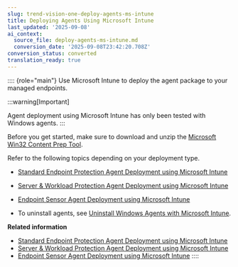 ```yaml
---
slug: trend-vision-one-deploy-agents-ms-intune
title: Deploying Agents Using Microsoft Intune
last_updated: '2025-09-08'
ai_context:
  source_file: deploy-agents-ms-intune.md
  conversion_date: '2025-09-08T23:42:20.708Z'
conversion_status: converted
translation_ready: true
---
```


:::: {role="main"}
Use Microsoft Intune to deploy the agent package to your managed endpoints.

:::warning[Important]

Agent deployment using Microsoft Intune has only been tested with Windows agents.
:::

Before you get started, make sure to download and unzip the [Microsoft Win32 Content Prep Tool](https://github.com/Microsoft/Microsoft-Win32-Content-Prep-Tool).

Refer to the following topics depending on your deployment type.

- [Standard Endpoint Protection Agent Deployment using Microsoft Intune](sep-agent-deploy-intune.mdx)

- [Server & Workload Protection Agent Deployment using Microsoft Intune](swp-agent-deploy-microsoft-intune.mdx)

- [Endpoint Sensor Agent Deployment using Microsoft Intune](es-agent-deploy-intune.mdx)

- To uninstall agents, see [Uninstall Windows Agents with Microsoft Intune](uninstall-agents-intune.mdx).

**Related information**

- [Standard Endpoint Protection Agent Deployment using Microsoft Intune](sep-agent-deploy-intune.md "Deploy the Standard Endpoint Protection agent to your endpoints using Microsoft Intune.")
- [Server & Workload Protection Agent Deployment using Microsoft Intune](swp-agent-deploy-microsoft-intune.md "Deploy the Server & Workload Protection agent to your endpoints using Microsoft Intune.")
- [Endpoint Sensor Agent Deployment using Microsoft Intune](es-agent-deploy-intune.md "Deploy the Endpoint Sensor agent to your endpoints using Microsoft Intune.")
::::
